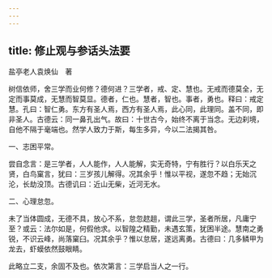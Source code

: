 ```yaml
---
---
---
```

title: 修止观与参话头法要
---




盐亭老人袁焕仙　著

树信依师，舍三学而业何修？德何进？三学者，戒、定、慧也。无戒而德莫全，无定而事莫成，无慧而智莫显。德者，仁也。慧者，智也。事者，勇也。释曰：戒定慧。孔曰：智仁勇。东方有圣人焉，西方有圣人焉，此心同，此理同。盖不同，即非圣人。古德云：同一鼻孔出气。故曰：十世古今，始终不离于当念。无边刹境，自他不隔于毫端也。然学人致力于斯，每生多异，今以二法揭其咎。

一、志困平常。

尝自念言：是三学者，人人能作，人人能解，实无奇特，宁有胜行？以白乐天之贤，白鸟窠言，犹曰：三岁孩儿解得。况其余乎！惟以平视，遂忽不趋；无始沉沦，长劫没顶。古德讥曰：近山无柴，近河无水。

二、心理怠忽。

未了当体圆成，无德不具，放心不系，怠忽趑趄，谓此三学，圣者所居，凡庸宁至？或云：法尔如是，何假他求。以智隍之精勤，未遇玄策，犹困半途。慧南之勇锐，不识云峰，尚落窠臼。况其余乎？惟以怠居，遂远离勇。古德曰：几多鳞甲为龙去，虾蟆依然鼓眼睛。

此略立二支，余固不及也。依次第言：三学启当人之一行。